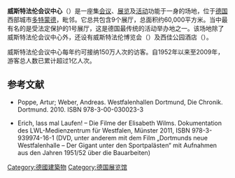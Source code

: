 {{Infobox Venue
| name             = 威斯特法伦会议中心<br />''{{lang|de|Westfalenhallen}}''
| image            = [[File:Westfalenhallen_Dortmund_logo.png|300px]]<br />{{0}}<br />[[File:Westfalenhalle_1_Dortmund.JPG|300px]]
| image_caption    = 
| nickname         = 
| location         = {{GER}}[[多特蒙德|多特蒙德]]
| coordinates      = {{coord|51.2947|7.2721}}
| type             = [[展覽館|展覽館]]
| genre            =
| built            = 1920年
| opened           = 1925年
| renovated        =
| expanded         = 
| closed           =
| demolished       =
| construction_cost= 
| owner            = [[多特蒙德|多特蒙德]]市政厅
| former_names     =
| seating_type     =
| seating_capacity = 15,400 
| website          = http://www.westfalenhallen.de/
}}

'''威斯特法伦会议中心'''（{{lang-de|'''Westfalenhallen'''}}）是一座集[[会议|会议]]、[[展览|展览]]及[[活动|活动]]功能于一身的场地，位于[[德国|德国]]西部城市[[多特蒙德|多特蒙德]]，毗邻{{link-de|德国1号国道|Bundesstraße 1}}。它总共包含9个展厅，总面积约60,000平方米。当中最有名的是受法定保护的1号展厅，这是德国最传统的活动举办地之一。该场地除了威斯特法伦会议中心外，还设有威斯特法伦博览会（{{lang|de|Kongresszentrum Westfalenhallen}}）及西佳公园酒店（{{lang|de|Best Western Parkhotel Westfalenhallen}}）。

威斯特法伦会议中心每年约可接纳150万人次的访客。自1952年以来至2009年，游客总人数已累计超过1亿人次。

==参考文献==
*{{de}}Poppe, Artur; Weber, Andreas. Westfalenhallen Dortmund, Die Chronik. Dortmund. 2010.  ISBN 978-3-00-030023-3
*{{de}}Erich, lass mal Laufen! – Die Filme der Elisabeth Wilms. Dokumentation des LWL-Medienzentrum für Westfalen, Münster 2011, ISBN 978-3-939974-16-1 (DVD, unter anderem mit dem Film „Dortmunds neue Westfalenhalle – Der Gigant unter den Sportpalästen“ mit Aufnahmen aus den Jahren 1951/52 über die Bauarbeiten)

[[Category:德國建築物|Category:德國建築物]]
[[Category:德国展览馆|Category:德国展览馆]]